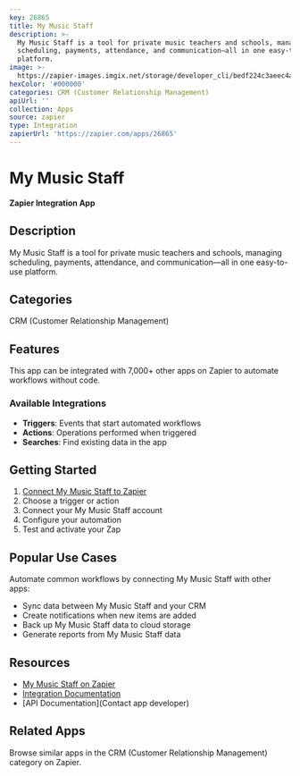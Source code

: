 ```yaml
---
key: 26865
title: My Music Staff
description: >-
  My Music Staff is a tool for private music teachers and schools, managing
  scheduling, payments, attendance, and communication—all in one easy-to-use
  platform.
image: >-
  https://zapier-images.imgix.net/storage/developer_cli/bedf224c3aeec4abff74a64f6ce87d37.png?auto=format%2Ccompress&ixlib=python-3.0.0&q=50
hexColor: '#000000'
categories: CRM (Customer Relationship Management)
apiUrl: ''
collection: Apps
source: zapier
type: Integration
zapierUrl: 'https://zapier.com/apps/26865'
---
```

# My Music Staff

**Zapier Integration App**

## Description

My Music Staff is a tool for private music teachers and schools, managing scheduling, payments, attendance, and communication—all in one easy-to-use platform.

## Categories

CRM (Customer Relationship Management)

## Features

This app can be integrated with 7,000+ other apps on Zapier to automate workflows without code.

### Available Integrations

- **Triggers**: Events that start automated workflows
- **Actions**: Operations performed when triggered
- **Searches**: Find existing data in the app

## Getting Started

1. [Connect My Music Staff to Zapier](https://zapier.com/apps/26865)
2. Choose a trigger or action
3. Connect your My Music Staff account
4. Configure your automation
5. Test and activate your Zap

## Popular Use Cases

Automate common workflows by connecting My Music Staff with other apps:

- Sync data between My Music Staff and your CRM
- Create notifications when new items are added
- Back up My Music Staff data to cloud storage
- Generate reports from My Music Staff data

## Resources

- [My Music Staff on Zapier](https://zapier.com/apps/26865)
- [Integration Documentation](https://zapier.com/apps/26865/integrations)
- [API Documentation](Contact app developer)

## Related Apps

Browse similar apps in the CRM (Customer Relationship Management) category on Zapier.

